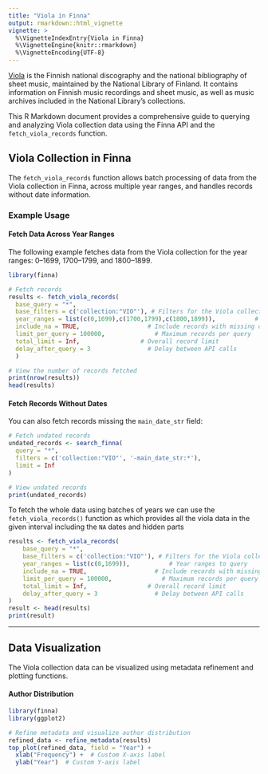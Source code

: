 ```yaml
---
title: "Viola in Finna"
output: rmarkdown::html_vignette
vignette: >
  %\VignetteIndexEntry{Viola in Finna}
  %\VignetteEngine{knitr::rmarkdown}
  %\VignetteEncoding{UTF-8}
---
```

[Viola](https://kansalliskirjasto.finna.fi/Content/viola) is the Finnish national discography and the national bibliography of sheet music, maintained by the National Library of Finland. It contains information on Finnish music recordings and sheet music, as well as music archives included in the National Library's collections.

This R Markdown document provides a comprehensive guide to querying and analyzing Viola collection data using the Finna API and the `fetch_viola_records` function.

## Viola Collection in Finna

The `fetch_viola_records` function allows batch processing of data from the Viola collection in Finna, across multiple year ranges, and handles records without date information.

### Example Usage

#### Fetch Data Across Year Ranges

The following example fetches data from the Viola collection for the year ranges: 0–1699, 1700–1799, and 1800–1899. 

```r
library(finna)

# Fetch records
results <- fetch_viola_records(
  base_query = "*",
  base_filters = c('collection:"VIO"'), # Filters for the Viola collection
  year_ranges = list(c(0,1699),c(1700,1799),c(1800,1899)),           # Year ranges to query
  include_na = TRUE,                   # Include records with missing dates
  limit_per_query = 100000,              # Maximum records per query
  total_limit = Inf,                 # Overall record limit
  delay_after_query = 3                # Delay between API calls
  )

# View the number of records fetched
print(nrow(results))
head(results)
```

#### Fetch Records Without Dates

You can also fetch records missing the `main_date_str` field:

```r
# Fetch undated records
undated_records <- search_finna(
  query = "*",
  filters = c('collection:"VIO"', '-main_date_str:*'),
  limit = Inf
)

# View undated records
print(undated_records)
```
To fetch the whole data using batches of years we can use the `fetch_viola_records()` function as which provides all the viola data in the given interval including the `NA` dates and hidden parts

```r
results <- fetch_viola_records(
    base_query = "*",
    base_filters = c('collection:"VIO"'), # Filters for the Viola collection
    year_ranges = list(c(0,1699)),           # Year ranges to query
    include_na = TRUE,                   # Include records with missing dates
    limit_per_query = 100000,              # Maximum records per query
    total_limit = Inf,                 # Overall record limit
    delay_after_query = 3                # Delay between API calls
)
result <- head(results)
print(result)
```

---

## Data Visualization

The Viola collection data can be visualized using metadata refinement and plotting functions.

#### Author Distribution

```r
library(finna)
library(ggplot2)

# Refine metadata and visualize author distribution
refined_data <- refine_metadata(results)
top_plot(refined_data, field = "Year") +
  xlab("Frequency") +  # Custom X-axis label
  ylab("Year")  # Custom Y-axis label
```






